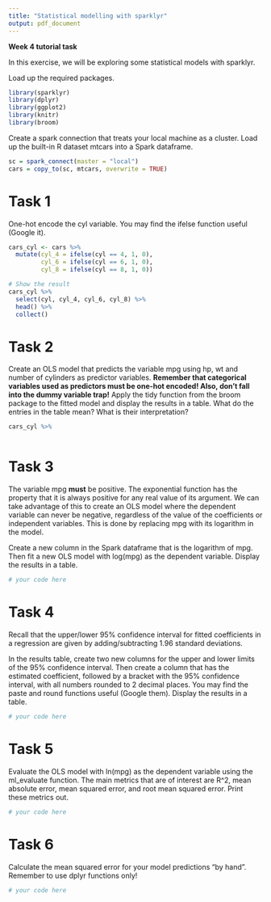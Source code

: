 ```yaml
---
title: "Statistical modelling with sparklyr"
output: pdf_document
---
```


**Week 4 tutorial task**

In this exercise, we will be exploring some statistical models with sparklyr.

Load up the required packages.

```r
library(sparklyr)
library(dplyr)
library(ggplot2)
library(knitr)
library(broom)
```

Create a spark connection that treats your local machine as a cluster. Load up the built-in R dataset mtcars into a Spark dataframe.

```r
sc = spark_connect(master = "local")
cars = copy_to(sc, mtcars, overwrite = TRUE)
```

# Task 1

One-hot encode the cyl variable. You may find the ifelse function
useful (Google it).

```r
cars_cyl <- cars %>% 
  mutate(cyl_4 = ifelse(cyl == 4, 1, 0),
         cyl_6 = ifelse(cyl == 6, 1, 0),
         cyl_8 = ifelse(cyl == 8, 1, 0))

# Show the result
cars_cyl %>%
  select(cyl, cyl_4, cyl_6, cyl_8) %>%
  head() %>%
  collect()
```


# Task 2

Create an OLS model that predicts the variable mpg using hp, wt and number
of cylinders as predictor variables. **Remember that categorical variables used as 
predictors must be one-hot encoded! Also, don't fall into the dummy variable trap!** 
Apply the tidy function from the broom package to the fitted model and display 
the results in a table. What do the entries in the table mean? What is their interpretation?

```r
cars_cyl %>%
  
```

# Task 3

The variable mpg **must** be positive. The exponential function has the property 
that it is always positive for any real value of its argument. We can take advantage
of this to create an OLS model where the dependent variable can never be negative,
regardless of the value of the coefficients or independent variables. This is 
done by replacing mpg with its logarithm in the model.

Create a new column in the Spark dataframe that is the logarithm of mpg. Then
fit a new OLS model with log(mpg) as the dependent variable. Display the
results in a table.

```r
# your code here
```


# Task 4

Recall that the upper/lower 95% confidence interval for fitted coefficients 
in a regression are given by adding/subtracting 1.96 standard deviations.

In the results table, create two new columns for the upper and lower limits
of the 95% confidence interval. Then create a column
that has the estimated coefficient, followed by a bracket with the 95% confidence interval, 
with all numbers rounded to 2 decimal places. You may find the paste and round functions
useful (Google them). Display the results in a table.

```r
# your code here
```


# Task 5

Evaluate the OLS model with ln(mpg) as the dependent variable using the ml_evaluate function. The main metrics that are
of interest are R^2, mean absolute error, mean squared error, and root mean 
squared error. Print these metrics out.

```r
# your code here
```


# Task 6

Calculate the mean squared error for your model predictions "by hand". Remember to use dplyr functions only!

```r
# your code here
```

